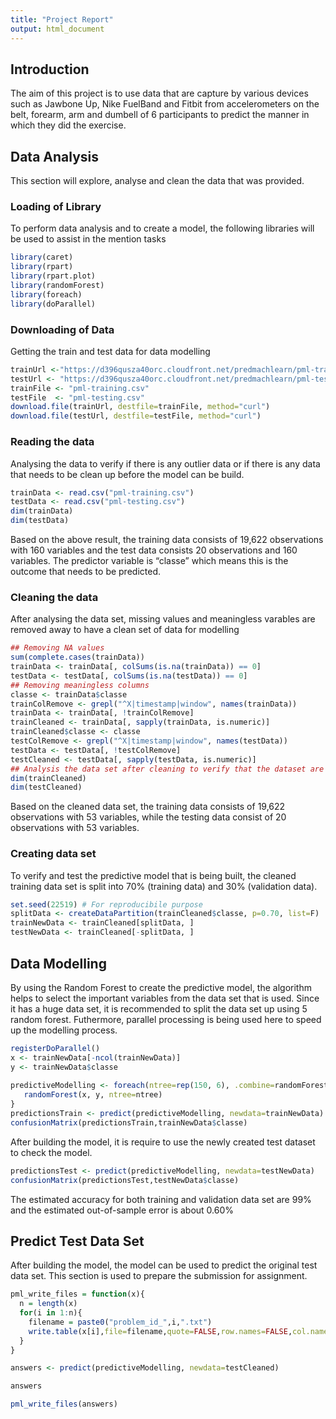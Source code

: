 ```yaml
---
title: "Project Report"
output: html_document
---
```

## Introduction
The aim of this project is to use data that are capture by various devices such as Jawbone Up, Nike FuelBand and Fitbit from accelerometers on the belt, forearm, arm and dumbell of 6 participants to predict the manner in which they did the exercise.

## Data Analysis
This section will explore, analyse and clean the data that was provided. 

### Loading of Library
To perform data analysis and to create a model, the following libraries will be used to assist in the mention tasks
```r
library(caret)
library(rpart)
library(rpart.plot)
library(randomForest)
library(foreach)
library(doParallel)
```

### Downloading of Data
Getting the train and test data for data modelling
```r
trainUrl <-"https://d396qusza40orc.cloudfront.net/predmachlearn/pml-training.csv"
testUrl <- "https://d396qusza40orc.cloudfront.net/predmachlearn/pml-testing.csv"
trainFile <- "pml-training.csv"
testFile  <- "pml-testing.csv"
download.file(trainUrl, destfile=trainFile, method="curl")
download.file(testUrl, destfile=testFile, method="curl")
```

### Reading the data
Analysing the data to verify if there is any outlier data or if there is any data that needs to be clean up before the model can be build. 
```r
trainData <- read.csv("pml-training.csv")
testData <- read.csv("pml-testing.csv")
dim(trainData)
dim(testData)
```
Based on the above result, the training data consists of 19,622 observations with 160 variables and the test data consists 20 observations and 160 variables. The predictor variable is "classe" which means this is the outcome that needs to be predicted.

### Cleaning the data
After analysing the data set, missing values and meaningless varables are removed away to have a clean set of data for modelling
```r
## Removing NA values
sum(complete.cases(trainData))
trainData <- trainData[, colSums(is.na(trainData)) == 0] 
testData <- testData[, colSums(is.na(testData)) == 0] 
## Removing meaningless columns
classe <- trainData$classe
trainColRemove <- grepl("^X|timestamp|window", names(trainData))
trainData <- trainData[, !trainColRemove]
trainCleaned <- trainData[, sapply(trainData, is.numeric)]
trainCleaned$classe <- classe
testColRemove <- grepl("^X|timestamp|window", names(testData))
testData <- testData[, !testColRemove]
testCleaned <- testData[, sapply(testData, is.numeric)]
## Analysis the data set after cleaning to verify that the dataset are as expected
dim(trainCleaned)
dim(testCleaned)
```
Based on the cleaned data set, the training data consists of 19,622 observations with 53 variables, while the testing data consist of 20 observations with 53 variables. 

### Creating data set
To verify and test the predictive model that is being built, the cleaned training data set is split into 70% (training data) and 30% (validation data).
```r
set.seed(22519) # For reproducibile purpose
splitData <- createDataPartition(trainCleaned$classe, p=0.70, list=F)
trainNewData <- trainCleaned[splitData, ]
testNewData <- trainCleaned[-splitData, ]
```

## Data Modelling
By using the Random Forest to create the predictive model, the algorithm helps to select the important variables from the data set that is used. Since it has a huge data set, it is recommended to split the data set up using 5 random forest. Futhermore, parallel processing is being used here to speed up the modelling process.
```r
registerDoParallel()
x <- trainNewData[-ncol(trainNewData)]
y <- trainNewData$classe
 
predictiveModelling <- foreach(ntree=rep(150, 6), .combine=randomForest::combine, .packages='randomForest') %dopar% {
   randomForest(x, y, ntree=ntree) 
}
predictionsTrain <- predict(predictiveModelling, newdata=trainNewData)
confusionMatrix(predictionsTrain,trainNewData$classe)
```
After building the model, it is require to use the newly created test dataset to check the model.
```r
predictionsTest <- predict(predictiveModelling, newdata=testNewData)
confusionMatrix(predictionsTest,testNewData$classe)
```
The estimated accuracy for both training and validation data set are 99% and the estimated out-of-sample error is about 0.60%

## Predict Test Data Set
After building the model, the model can be used to predict the original test data set. This section is used to prepare the submission for assignment. 
```r
pml_write_files = function(x){
  n = length(x)
  for(i in 1:n){
    filename = paste0("problem_id_",i,".txt")
    write.table(x[i],file=filename,quote=FALSE,row.names=FALSE,col.names=FALSE)
  }
}

answers <- predict(predictiveModelling, newdata=testCleaned)

answers

pml_write_files(answers)
```

